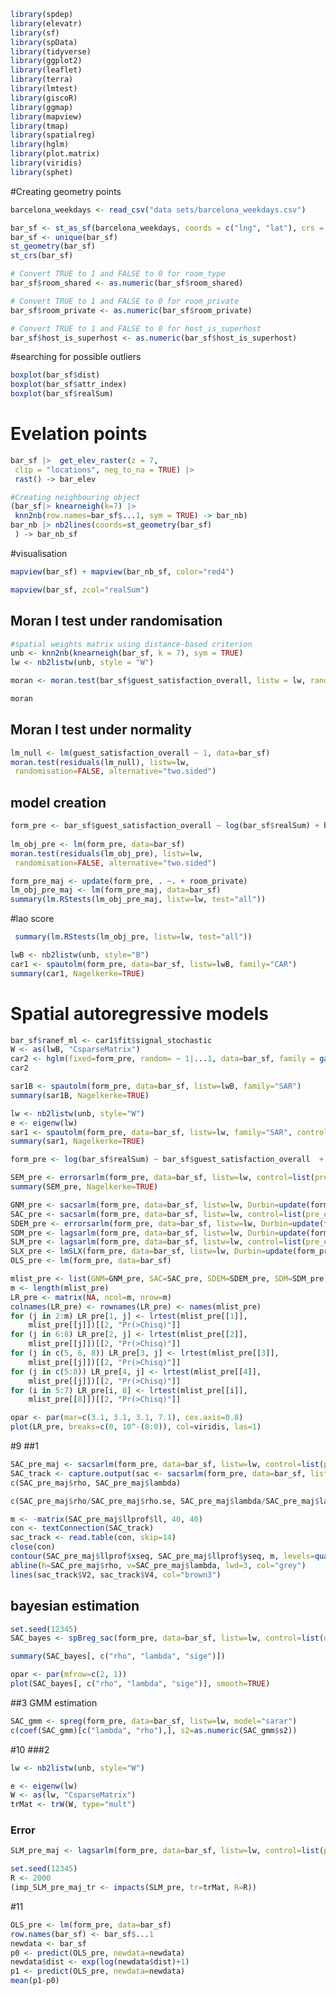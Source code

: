 
```{r}
library(spdep)
library(elevatr)
library(sf)
library(spData)
library(tidyverse)
library(ggplot2)
library(leaflet)
library(terra)
library(lmtest)
library(giscoR)
library(ggmap)
library(mapview)
library(tmap)
library(spatialreg)
library(hglm)
library(plot.matrix)
library(viridis)
library(sphet)
```




#Creating geometry points
```{r}
barcelona_weekdays <- read_csv("data sets/barcelona_weekdays.csv")

bar_sf <- st_as_sf(barcelona_weekdays, coords = c("lng", "lat"), crs = 4326)
bar_sf <- unique(bar_sf)
st_geometry(bar_sf)
st_crs(bar_sf)
```
```{r}
# Convert TRUE to 1 and FALSE to 0 for room_type
bar_sf$room_shared <- as.numeric(bar_sf$room_shared)

# Convert TRUE to 1 and FALSE to 0 for room_private
bar_sf$room_private <- as.numeric(bar_sf$room_private)

# Convert TRUE to 1 and FALSE to 0 for host_is_superhost
bar_sf$host_is_superhost <- as.numeric(bar_sf$host_is_superhost)

```

#searching for possible outliers
```{r}
boxplot(bar_sf$dist)
boxplot(bar_sf$attr_index)
boxplot(bar_sf$realSum)
```
# Evelation points
```{r}
bar_sf |>  get_elev_raster(z = 7,
 clip = "locations", neg_to_na = TRUE) |> 
 rast() -> bar_elev

```
```{r}
#Creating neighbouring object
(bar_sf|> knearneigh(k=7) |>
 knn2nb(row.names=bar_sf$...1, sym = TRUE) -> bar_nb)
bar_nb |> nb2lines(coords=st_geometry(bar_sf)
 ) -> bar_nb_sf
```

#visualisation
```{r}
mapview(bar_sf) + mapview(bar_nb_sf, color="red4")
```

```{r}
mapview(bar_sf, zcol="realSum")
```



## Moran I test under randomisation
```{r}

#spatial weights matrix using distance-based criterion
unb <- knn2nb(knearneigh(bar_sf, k = 7), sym = TRUE)
lw <- nb2listw(unb, style = "W")
```


```{r}
moran <- moran.test(bar_sf$guest_satisfaction_overall, listw = lw, randomisation=TRUE, alternative="two.sided")

moran

```

## Moran I test under normality

```{r}
lm_null <- lm(guest_satisfaction_overall ~ 1, data=bar_sf)
moran.test(residuals(lm_null), listw=lw,
 randomisation=FALSE, alternative="two.sided")

```


## model creation
```{r From_pre}

form_pre <- bar_sf$guest_satisfaction_overall ~ log(bar_sf$realSum) + bar_sf$host_is_superhost + bar_sf$person_capacity+bar_sf$bedrooms + bar_sf$room_type   + log(bar_sf$dist) + bar_sf$rest_index + bar_sf$attr_index + bar_sf$multi + bar_sf$biz
  
lm_obj_pre <- lm(form_pre, data=bar_sf)
moran.test(residuals(lm_obj_pre), listw=lw,
 randomisation=FALSE, alternative="two.sided")

```
```{r}

form_pre_maj <- update(form_pre, . ~. + room_private)
lm_obj_pre_maj <- lm(form_pre_maj, data=bar_sf)
summary(lm.RStests(lm_obj_pre_maj, listw=lw, test="all"))
```

#lao score

```{r} 
 summary(lm.RStests(lm_obj_pre, listw=lw, test="all"))
```



```{r}

lwB <- nb2listw(unb, style="B")
car1 <- spautolm(form_pre, data=bar_sf, listw=lwB, family="CAR")
summary(car1, Nagelkerke=TRUE)
```



# Spatial autoregressive models
```{r}
bar_sf$ranef_ml <- car1$fit$signal_stochastic
W <- as(lwB, "CsparseMatrix")
car2 <- hglm(fixed=form_pre, random= ~ 1|...1, data=bar_sf, family = gaussian(), rand.family=CAR(D=W))
car2
```


```{r}
sar1B <- spautolm(form_pre, data=bar_sf, listw=lwB, family="SAR")
summary(sar1B, Nagelkerke=TRUE)
```

```{r}
lw <- nb2listw(unb, style="W")
e <- eigenw(lw)
sar1 <- spautolm(form_pre, data=bar_sf, listw=lw, family="SAR", control=list(pre_eig=e))
summary(sar1, Nagelkerke=TRUE)
```
```{r}
form_pre <- log(bar_sf$realSum) ~ bar_sf$guest_satisfaction_overall  + bar_sf$host_is_superhost +bar_sf$attr_index  + bar_sf$person_capacity  + bar_sf$dist + bar_sf$metro_dist
```



```{R}
SEM_pre <- errorsarlm(form_pre, data=bar_sf, listw=lw, control=list(pre_eig=e))
summary(SEM_pre, Nagelkerke=TRUE)
```








```{r}
GNM_pre <- sacsarlm(form_pre, data=bar_sf, listw=lw, Durbin=update(form_pre, ~ . - Metrop), control=list(pre_eig1=e, pre_eig2=e))
SAC_pre <- sacsarlm(form_pre, data=bar_sf, listw=lw, control=list(pre_eig1=e, pre_eig2=e))
SDEM_pre <- errorsarlm(form_pre, data=bar_sf, listw=lw, Durbin=update(form_pre, ~ . - Metrop), control=list(pre_eig=e))
SDM_pre <- lagsarlm(form_pre, data=bar_sf, listw=lw, Durbin=update(form_pre, ~ . - Metrop), control=list(pre_eig=e))
SLM_pre <- lagsarlm(form_pre, data=bar_sf, listw=lw, control=list(pre_eig=e))
SLX_pre <- lmSLX(form_pre, data=bar_sf, listw=lw, Durbin=update(form_pre, ~ . - Metrop))
OLS_pre <- lm(form_pre, data=bar_sf)
```


```{r}
mlist_pre <- list(GNM=GNM_pre, SAC=SAC_pre, SDEM=SDEM_pre, SDM=SDM_pre, SLX=SLX_pre, SEM=SEM_pre, SLM=SLM_pre, OLS=OLS_pre)
m <- length(mlist_pre)
LR_pre <- matrix(NA, ncol=m, nrow=m)
colnames(LR_pre) <- rownames(LR_pre) <- names(mlist_pre)
for (j in 2:m) LR_pre[1, j] <- lrtest(mlist_pre[[1]],
    mlist_pre[[j]])[[2, "Pr(>Chisq)"]]
for (j in 6:8) LR_pre[2, j] <- lrtest(mlist_pre[[2]],
    mlist_pre[[j]])[[2, "Pr(>Chisq)"]]
for (j in c(5, 6, 8)) LR_pre[3, j] <- lrtest(mlist_pre[[3]],
    mlist_pre[[j]])[[2, "Pr(>Chisq)"]]
for (j in c(5:8)) LR_pre[4, j] <- lrtest(mlist_pre[[4]],
    mlist_pre[[j]])[[2, "Pr(>Chisq)"]]
for (i in 5:7) LR_pre[i, 8] <- lrtest(mlist_pre[[i]],
    mlist_pre[[8]])[[2, "Pr(>Chisq)"]]

```


```{r}
opar <- par(mar=c(3.1, 3.1, 3.1, 7.1), cex.axis=0.8)
plot(LR_pre, breaks=c(0, 10^-(8:0)), col=viridis, las=1)
```


#9
##1
```{r}
SAC_pre_maj <- sacsarlm(form_pre, data=bar_sf, listw=lw, control=list(pre_eig1=e, pre_eig2=e), llprof=40)
SAC_track <- capture.output(sac <- sacsarlm(form_pre, data=bar_sf, listw=lw, control=list(pre_eig1=e, pre_eig2=e), quiet=FALSE))
c(SAC_pre_maj$rho, SAC_pre_maj$lambda)
```
```{r}
c(SAC_pre_maj$rho/SAC_pre_maj$rho.se, SAC_pre_maj$lambda/SAC_pre_maj$lambda.se)
```

```{r}
m <- -matrix(SAC_pre_maj$llprof$ll, 40, 40)
con <- textConnection(SAC_track)
sac_track <- read.table(con, skip=14)
close(con)
contour(SAC_pre_maj$llprof$xseq, SAC_pre_maj$llprof$yseq, m, levels=quantile(c(m), seq(0,1,0.1)), xlab="rho", ylab="lambda", col="blue4")
abline(h=SAC_pre_maj$rho, v=SAC_pre_maj$lambda, lwd=3, col="grey")
lines(sac_track$V2, sac_track$V4, col="brown3")
```
## bayesian estimation
```{r}
set.seed(12345)
SAC_bayes <- spBreg_sac(form_pre, data=bar_sf, listw=lw, control=list(ndraw=20000L, nomit=2000L))
```

```{r}
summary(SAC_bayes[, c("rho", "lambda", "sige")])
```

```{r}
opar <- par(mfrow=c(2, 1)) 
plot(SAC_bayes[, c("rho", "lambda", "sige")], smooth=TRUE)
```
##3 GMM estimation  
```{r}
SAC_gmm <- spreg(form_pre, data=bar_sf, listw=lw, model="sarar")
c(coef(SAC_gmm)[c("lambda", "rho"),], s2=as.numeric(SAC_gmm$s2))
```
#10
###2
```{r}
lw <- nb2listw(unb, style="W")

e <- eigenw(lw)
W <- as(lw, "CsparseMatrix")
trMat <- trW(W, type="mult")
```
### Error
```{r}

SLM_pre_maj <- lagsarlm(form_pre, data=bar_sf, listw=lw, control=list(pre_eig=e))

```
```{r}
set.seed(12345)
R <- 2000
(imp_SLM_pre_maj_tr <- impacts(SLM_pre, tr=trMat, R=R))
```



#11
```{r}
OLS_pre <- lm(form_pre, data=bar_sf)
row.names(bar_sf) <- bar_sf$...1
newdata <- bar_sf
p0 <- predict(OLS_pre, newdata=newdata)
newdata$dist <- exp(log(newdata$dist)+1)
p1 <- predict(OLS_pre, newdata=newdata)
mean(p1-p0)
```



